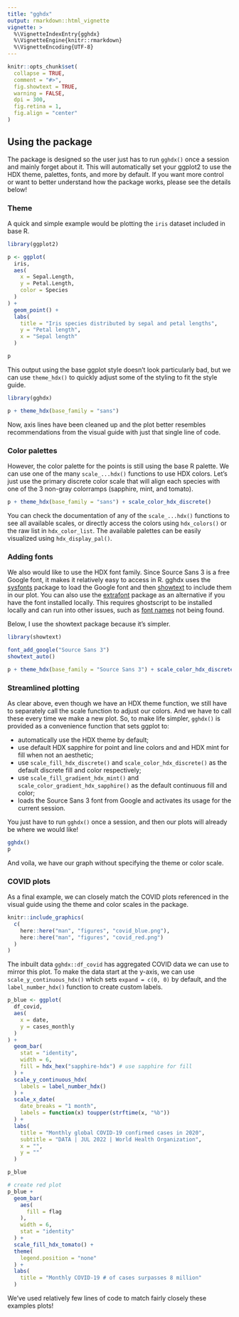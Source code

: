```yaml
---
title: "gghdx"
output: rmarkdown::html_vignette
vignette: >
  %\VignetteIndexEntry{gghdx}
  %\VignetteEngine{knitr::rmarkdown}
  %\VignetteEncoding{UTF-8}
---
```


```r
knitr::opts_chunk$set(
  collapse = TRUE,
  comment = "#>",
  fig.showtext = TRUE,
  warning = FALSE,
  dpi = 300,
  fig.retina = 1,
  fig.align = "center"
)
```

## Using the package

The package is designed so the user just has to run `gghdx()` once a session
and mainly forget about it. This will automatically set your ggplot2
to use the HDX theme, palettes, fonts, and more by default. If you want more
control or want to better understand how the package works, please see the
details below!

### Theme

A quick and simple example would be plotting the `iris` dataset included in
base R.

```r
library(ggplot2)

p <- ggplot(
  iris,
  aes(
    x = Sepal.Length,
    y = Petal.Length,
    color = Species
  )
) +
  geom_point() +
  labs(
    title = "Iris species distributed by sepal and petal lengths",
    y = "Petal length",
    x = "Sepal length"
  )

p
```

This output using the base ggplot style doesn't look particularly bad, but we
can use `theme_hdx()` to quickly adjust some of the styling to fit the style
guide.

```r
library(gghdx)

p + theme_hdx(base_family = "sans")
```

Now, axis lines have been cleaned up and the
plot better resembles recommendations from the visual guide with just that
single line of code.

### Color palettes

However, the color palette for the points is still using the base R palette. We
can use one of the many `scale_...hdx()` functions to use HDX colors. Let's just
use the primary discrete color scale that will align each species with one of
the 3 non-gray colorramps (sapphire, mint, and tomato).

```r
p + theme_hdx(base_family = "sans") + scale_color_hdx_discrete()
```

You can check the documentation of any of the `scale_...hdx()` functions to see
all available scales, or directly access the colors using `hdx_colors()` or
the raw list in `hdx_color_list`. The available palettes can be easily
visualized using `hdx_display_pal()`.

### Adding fonts

We also would like to use the HDX font family. Since Source Sans 3 is a free
Google font, it makes it relatively easy to access in R. gghdx uses the
[sysfonts](https://CRAN.R-project.org/package=sysfonts) package
to load the Google font and then [showtext](https://CRAN.R-project.org/package=showtext)
to include them in our plot. You can also use the
[extrafont](https://CRAN.R-project.org/package=extrafont) package as an alternative if you
have the font installed locally. This requires ghostscript to be installed
locally and can run into other issues, such as
[font names](https://github.com/wch/extrafont/issues/32) not being found.

Below, I use the showtext package because it's simpler.

```r
library(showtext)

font_add_google("Source Sans 3")
showtext_auto()

p + theme_hdx(base_family = "Source Sans 3") + scale_color_hdx_discrete()
```

### Streamlined plotting

As clear above, even though we have an HDX theme function, we still have to
separately call the scale function to adjust our colors. And we have to call
these every time we make a new plot. So, to make life simpler, `gghdx()` is
provided as a convenience function that sets ggplot to:

- automatically use the HDX theme by default;
- use default HDX sapphire for point and line colors and and HDX mint for fill 
when not an aesthetic;
- use `scale_fill_hdx_discrete()` and `scale_color_hdx_discrete()` as the default discrete fill
and color respectively;
- use `scale_fill_gradient_hdx_mint()` and `scale_color_gradient_hdx_sapphire()`
as the default continuous fill and color;
- loads the Source Sans 3 font from Google and activates its usage for the
current session.

You just have to run `gghdx()` once a session, and then our plots will already
be where we would like!

```r
gghdx()
p
```

And voíla, we have our graph without specifying the theme or color scale.

### COVID plots

As a final example, we can closely match the COVID plots referenced in the
visual guide using the theme and color scales in the package.

```r

knitr::include_graphics(
  c(
    here::here("man", "figures", "covid_blue.png"),
    here::here("man", "figures", "covid_red.png")
  )
)
```

The inbuilt data `gghdx::df_covid` has aggregated COVID data we can use to
mirror this plot. To make the data start at the y-axis, we can use
`scale_y_continuous_hdx()` which sets `expand = c(0, 0)` by default, and the
`label_number_hdx()` function to create custom labels.

```r
p_blue <- ggplot(
  df_covid,
  aes(
    x = date,
    y = cases_monthly
  )
) +
  geom_bar(
    stat = "identity",
    width = 6,
    fill = hdx_hex("sapphire-hdx") # use sapphire for fill
  ) +
  scale_y_continuous_hdx(
    labels = label_number_hdx()
  ) +
  scale_x_date(
    date_breaks = "1 month",
    labels = function(x) toupper(strftime(x, "%b"))
  ) +
  labs(
    title = "Monthly global COVID-19 confirmed cases in 2020",
    subtitle = "DATA | JUL 2022 | World Health Organization",
    x = "",
    y = ""
  )

p_blue

# create red plot
p_blue +
  geom_bar(
    aes(
      fill = flag
    ),
    width = 6,
    stat = "identity"
  ) +
  scale_fill_hdx_tomato() +
  theme(
    legend.position = "none"
  ) +
  labs(
    title = "Monthly COVID-19 # of cases surpasses 8 million"
  )
```

We've used relatively few lines of code to match fairly closely these examples
plots!
